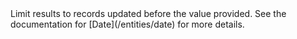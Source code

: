 
<Parameter name="updatedAtBefore" type="date" required={false}>
  Limit results to records updated before the value provided. See the
  documentation for [Date](/entities/date) for more details.
</Parameter>
